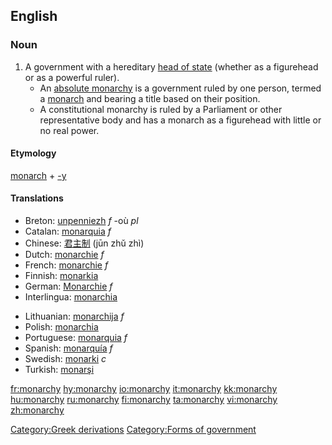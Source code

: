 ==English==
===Noun===
{{en-noun-reg-y|monarch|y}}

#A government with a hereditary [[head of state]] (whether as a figurehead or as a powerful ruler).
#*An [[absolute monarchy]] is a government ruled by one person, termed a [[monarch]] and bearing a title based on their position.
#*A constitutional monarchy is ruled by a Parliament or other representative body and has a monarch as a figurehead with little or no real power.

==== Etymology ====
[[Category:Greek derivations]]
[[monarch]] + [[-y]]

====Translations====
{{top}}
*Breton: [[unpenniezh]] ''f'' -où ''pl''
*Catalan: [[monarquia]] ''f''
*Chinese: [[君主制]] (jūn zhǔ zhì)
*Dutch: [[monarchie]] ''f''
*French: [[monarchie]] ''f''
*Finnish: [[monarkia]]
*German: [[Monarchie]] ''f''
*Interlingua: [[monarchia]]
{{mid}}
*Lithuanian: [[monarchija]] ''f''
*Polish: [[monarchia]] {{f}}
*Portuguese: [[monarquia]] ''f''
*Spanish: [[monarquía]] ''f''
*Swedish: [[monarki]] ''c''
*Turkish: [[monarşi]]
{{bottom}}

[[Category:Forms of government]]

[[fr:monarchy]]
[[hy:monarchy]]
[[io:monarchy]]
[[it:monarchy]]
[[kk:monarchy]]
[[hu:monarchy]]
[[ru:monarchy]]
[[fi:monarchy]]
[[ta:monarchy]]
[[vi:monarchy]]
[[zh:monarchy]]